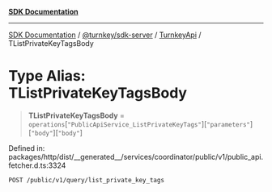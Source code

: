 [**SDK Documentation**](../../../../../README.mdx)

***

[SDK Documentation](../../../../../packages.mdx) / [@turnkey/sdk-server](../../../README.mdx) / [TurnkeyApi](../README.mdx) / TListPrivateKeyTagsBody

# Type Alias: TListPrivateKeyTagsBody

> **TListPrivateKeyTagsBody** = `operations`\[`"PublicApiService_ListPrivateKeyTags"`\]\[`"parameters"`\]\[`"body"`\]\[`"body"`\]

Defined in: packages/http/dist/\_\_generated\_\_/services/coordinator/public/v1/public\_api.fetcher.d.ts:3324

`POST /public/v1/query/list_private_key_tags`

